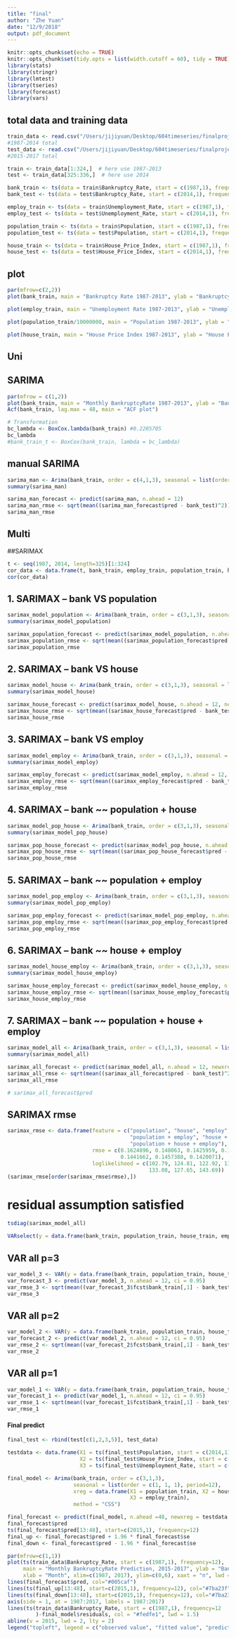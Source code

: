 ```yaml
---
title: "final"
author: "Zhe Yuan"
date: "12/9/2018"
output: pdf_document
---
```


```r
knitr::opts_chunk$set(echo = TRUE)
knitr::opts_chunk$set(tidy.opts = list(width.cutoff = 60), tidy = TRUE)
library(stats)
library(stringr)
library(lmtest)
library(tseries)
library(forecast)
library(vars)
```

## total data and training data

```r
train_data <- read.csv("/Users/jijiyuan/Desktop/604timeseries/finalproject/train.csv")
#1987-2014 total
test_data <- read.csv("/Users/jijiyuan/Desktop/604timeseries/finalproject/test.csv")
#2015-2017 total

train <- train_data[1:324,]  # here use 1987-2013
test <- train_data[325:336,]  # here use 2014
```

```r
bank_train <- ts(data = train$Bankruptcy_Rate, start = c(1987,1), frequency = 12)
bank_test <- ts(data = test$Bankruptcy_Rate, start = c(2014,1), frequency =12)

employ_train <- ts(data = train$Unemployment_Rate, start = c(1987,1), frequency = 12)
employ_test <- ts(data = test$Unemployment_Rate, start = c(2014,1), frequency =12)

population_train <- ts(data = train$Population, start = c(1987,1), frequency = 12)
population_test <- ts(data = test$Population, start = c(2014,1), frequency =12)

house_train <- ts(data = train$House_Price_Index, start = c(1987,1), frequency = 12)
house_test <- ts(data = test$House_Price_Index, start = c(2014,1), frequency =12)
```


## plot 

```r
par(mfrow=c(2,2))
plot(bank_train, main = "Bankruptcy Rate 1987-2013", ylab = "Bankruptcy Rate", xlab = "Month", xlim=c(1987, 2015), xaxt = "n", lwd = 1)

plot(employ_train, main = "Unemployment Rate 1987-2013", ylab = "Unemployment Rate", xlab = "Month", xlim=c(1987, 2015), xaxt = "n", lwd = 1)

plot(population_train/10000000, main = "Population 1987-2013", ylab = "Population", xlab = "Month", xlim=c(1987, 2015), xaxt = "n", lwd = 1)

plot(house_train, main = "House Price Index 1987-2013", ylab = "House Price Index", xlab = "Month", xlim=c(1987, 2015), xaxt = "n", lwd = 1)

```

## Uni

## SARIMA

```r
par(mfrow = c(1,2))
plot(bank_train, main = "Monthly BankruptcyRate 1987-2013", ylab = "Bankruptcy_Rate", xlab = "Month")
Acf(bank_train, lag.max = 48, main = "ACF plot")
```

```r
# Transformation
bc_lambda <- BoxCox.lambda(bank_train) #0.2205705
bc_lambda
#bank_train_t <- BoxCox(bank_train, lambda = bc_lambda)
```

## manual SARIMA
```r
sarima_man <- Arima(bank_train, order = c(4,1,3), seasonal = list(order = c(1, 1, 1), period=12)) 
summary(sarima_man)

sarima_man_forecast <- predict(sarima_man, n.ahead = 12)
sarima_man_rmse <- sqrt(mean((sarima_man_forecast$pred - bank_test)^2))
sarima_man_rmse
```


## Multi

##SARIMAX

```r
t <- seq(1987, 2014, length=325)[1:324]
cor_data <- data.frame(t, bank_train, employ_train, population_train, house_train)
cor(cor_data)
```

## 1. SARIMAX -- bank VS population
```r
sarimax_model_population <- Arima(bank_train, order = c(3,1,3), seasonal = list(order = c(1, 1, 1), period=12), xreg = data.frame(X1 = population_train), method = "CSS")
summary(sarimax_model_population)

sarimax_population_forecast <- predict(sarimax_model_population, n.ahead = 12, newxreg = data.frame(X1 = population_test))
sarimax_population_rmse <- sqrt(mean((sarimax_population_forecast$pred - bank_test)^2))
sarimax_population_rmse
```


## 2. SARIMAX -- bank VS house
```r
sarimax_model_house <- Arima(bank_train, order = c(3,1,3), seasonal = list(order = c(1, 1, 1), period=12), xreg = data.frame(X1 = house_train), method = "CSS")
summary(sarimax_model_house)

sarimax_house_forecast <- predict(sarimax_model_house, n.ahead = 12, newxreg = data.frame(X1 = house_test))
sarimax_house_rmse <- sqrt(mean((sarimax_house_forecast$pred - bank_test)^2))
sarimax_house_rmse
```


## 3. SARIMAX -- bank VS employ
```r
sarimax_model_employ <- Arima(bank_train, order = c(3,1,3), seasonal = list(order = c(1, 1, 1), period=12), xreg = data.frame(X1 = employ_train), method = "CSS")
summary(sarimax_model_employ)

sarimax_employ_forecast <- predict(sarimax_model_employ, n.ahead = 12, newxreg = data.frame(X1 = employ_test))
sarimax_employ_rmse <- sqrt(mean((sarimax_employ_forecast$pred - bank_test)^2))
sarimax_employ_rmse
```



## 4. SARIMAX -- bank ~~ population + house
```r
sarimax_model_pop_house <- Arima(bank_train, order = c(3,1,3), seasonal = list(order = c(1, 1, 1), period=12), xreg = data.frame(X1 = population_train, X2 = house_train), method = "CSS")
summary(sarimax_model_pop_house)

sarimax_pop_house_forecast <- predict(sarimax_model_pop_house, n.ahead = 12, newxreg = data.frame(X1 = population_test, X2 = house_test))
sarimax_pop_house_rmse <- sqrt(mean((sarimax_pop_house_forecast$pred - bank_test)^2))
sarimax_pop_house_rmse
```


## 5. SARIMAX -- bank ~~ population + employ
```r
sarimax_model_pop_employ <- Arima(bank_train, order = c(3,1,3), seasonal = list(order = c(1, 1, 1), period=12), xreg = data.frame(X1 = population_train, X2 = employ_train), method = "CSS")
summary(sarimax_model_pop_employ)

sarimax_pop_employ_forecast <- predict(sarimax_model_pop_employ, n.ahead = 12, newxreg = data.frame(X1 = population_test, X2 = employ_test))
sarimax_pop_employ_rmse <- sqrt(mean((sarimax_pop_employ_forecast$pred - bank_test)^2))
sarimax_pop_employ_rmse
```


## 6. SARIMAX -- bank ~~ house + employ
```r
sarimax_model_house_employ <- Arima(bank_train, order = c(3,1,3), seasonal = list(order = c(1, 1, 1), period=12), xreg = data.frame(X1 = house_train, X2 = employ_train), method = "CSS")
summary(sarimax_model_house_employ)

sarimax_house_employ_forecast <- predict(sarimax_model_house_employ, n.ahead = 12, newxreg = data.frame(X1 = house_test, X2 = employ_test))
sarimax_house_employ_rmse <- sqrt(mean((sarimax_house_employ_forecast$pred - bank_test)^2))
sarimax_house_employ_rmse

```


## 7. SARIMAX -- bank ~~ population + house + employ 


```r
sarimax_model_all <- Arima(bank_train, order = c(3,1,3), seasonal = list(order = c(1, 1, 1), period=12), xreg = data.frame(X1 = population_train, X2 = house_train, X3 = employ_train))#, method = "CSS")
summary(sarimax_model_all)

sarimax_all_forecast <- predict(sarimax_model_all, n.ahead = 12, newxreg = data.frame(X1 = population_test, X2 = house_test, X3 = employ_test))
sarimax_all_rmse <- sqrt(mean((sarimax_all_forecast$pred - bank_test)^2))
sarimax_all_rmse

# sarimax_all_forecast$pred
```

## SARIMAX rmse
```r
sarimax_rmse <- data.frame(feature = c("population", "house", "employ", "population + house",
                                       "population + employ", "house + employ", 
                                       "population + house + employ"),
                           rmse = c(0.1624896, 0.148063, 0.1425959, 0.179215, 
                                    0.1441662, 0.1457388, 0.1420071),
                           loglikelihood = c(102.79, 124.81, 122.92, 118.74, 
                                             133.08, 127.65, 143.69)) 
(sarimax_rmse[order(sarimax_rmse$rmse),])
```


# residual assumption satisfied
```r
tsdiag(sarimax_model_all) 
```




```r
VARselect(y = data.frame(bank_train, population_train, house_train, employ_train), season=12, lag.max = 11) # output 3
```

## VAR all p=3
```r
var_model_3 <- VAR(y = data.frame(bank_train, population_train, house_train, employ_train), p = 11)
var_forecast_3 <- predict(var_model_3, n.ahead = 12, ci = 0.95)
var_rmse_3 <- sqrt(mean((var_forecast_3$fcst$bank_train[,1] - bank_test)^2))
var_rmse_3
```

## VAR all p=2
```r
var_model_2 <- VAR(y = data.frame(bank_train, population_train, house_train, employ_train), p = 2)
var_forecast_2 <- predict(var_model_2, n.ahead = 12, ci = 0.95)
var_rmse_2 <- sqrt(mean((var_forecast_2$fcst$bank_train[,1] - bank_test)^2))
var_rmse_2
```

## VAR all p=1
```r
var_model_1 <- VAR(y = data.frame(bank_train, population_train, house_train, employ_train), p = 1)
var_forecast_1 <- predict(var_model_1, n.ahead = 12, ci = 0.95)
var_rmse_1 <- sqrt(mean((var_forecast_1$fcst$bank_train[,1] - bank_test)^2))
var_rmse_1
```





#### Final predict

```r
final_test <- rbind(test[c(1,2,3,5)], test_data)

testdata <- data.frame(X1 = ts(final_test$Population, start = c(2014,1), frequency = 12),
                       X2 = ts(final_test$House_Price_Index, start = c(2014,1), frequency = 12), 
                       X3 = ts(final_test$Unemployment_Rate, start = c(2014,1), frequency = 12))

final_model <- Arima(bank_train, order = c(3,1,3), 
                     seasonal = list(order = c(1, 1, 1), period=12),
                     xreg = data.frame(X1 = population_train, X2 = house_train, 
                                       X3 = employ_train),
                     method = "CSS")

final_forecast <- predict(final_model, n.ahead =48, newxreg = testdata, level = 0.95)
final_forecast$pred
ts(final_forecast$pred[13:48], start=c(2015,1), frequency=12)
final_up <- final_forecast$pred + 1.96 * final_forecast$se
final_down <- final_forecast$pred - 1.96 * final_forecast$se

par(mfrow=c(1,1))
plot(ts(train_data$Bankruptcy_Rate, start = c(1987,1), frequency=12), 
     main = "Monthly BankruptcyRate Prediction, 2015-2017", ylab = "Bankruptcy_Rate", 
     xlab = "Month", xlim=c(1987, 2017), ylim=c(0,6), xaxt = "n", lwd = 1)
lines(final_forecast$pred, col="#005caf")
lines(ts(final_up[13:48], start=c(2015,1), frequency=12), col="#7ba23f")
lines(ts(final_down[13:48], start=c(2015,1), frequency=12), col="#7ba23f")
axis(side = 1, at = 1987:2017, labels = 1987:2017)
lines(ts(train_data$Bankruptcy_Rate, start = c(1987,1), frequency=12
         )-final_model$residuals, col = "#fedfe1", lwd = 1.5)
abline(v = 2015, lwd = 2, lty = 2)
legend("topleft", legend = c("observed value", "fitted value", "predicted value", "95% prediction interval"), lty = 1, col = c("black" , "#fedfe1","#005caf", "#7ba23f"), cex = 0.8)
```



